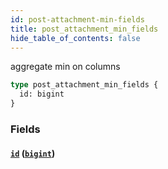 ```yaml
---
id: post-attachment-min-fields
title: post_attachment_min_fields
hide_table_of_contents: false
---
```



aggregate min on columns

```graphql
type post_attachment_min_fields {
  id: bigint
}
```


### Fields

#### [`id`](#) ([`bigint`](../scalars/bigint))






